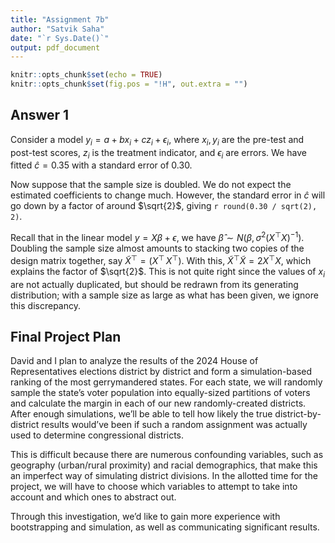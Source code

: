 ```yaml
---
title: "Assignment 7b"
author: "Satvik Saha"
date: "`r Sys.Date()`"
output: pdf_document
---
```


```r
knitr::opts_chunk$set(echo = TRUE)
knitr::opts_chunk$set(fig.pos = "!H", out.extra = "")
```

## Answer 1

Consider a model $y_i = a + bx_i + cz_i + \epsilon_i$, where $x_i, y_i$ are the
pre-test and post-test scores, $z_i$ is the treatment indicator, and
$\epsilon_i$ are errors.
We have fitted $\hat{c} = 0.35$ with a standard error of $0.30$.

Now suppose that the sample size is doubled.
We do not expect the estimated coefficients to change much.
However, the standard error in $\hat{c}$ will go down by a factor of around
$\sqrt{2}$, giving `r round(0.30 / sqrt(2), 2)`.

Recall that in the linear model $y = X\beta + \epsilon$, we have $\hat{\beta}
\sim N(\beta, \sigma^2(X^\top X)^{-1})$.
Doubling the sample size almost amounts to stacking two copies of the design
matrix together, say $\tilde{X}^\top = (X^\top\, X^\top)$.
With this, $\tilde{X}^\top \tilde{X} = 2 X^\top X$, which explains the factor
of $\sqrt{2}$.
This is not quite right since the values of $x_i$ are not actually duplicated,
but should be redrawn from its generating distribution; with a sample size as
large as what has been given, we ignore this discrepancy.



## Final Project Plan

David and I plan to analyze the results of the 2024 House of Representatives
elections district by district and form a simulation-based ranking of the most
gerrymandered states.
For each state, we will randomly sample the state's voter
population into equally-sized partitions of voters and calculate the margin in
each of our new randomly-created districts.
After enough simulations, we'll be
able to tell how likely the true district-by-district results would've been if
such a random assignment was actually used to determine congressional
districts.

This is difficult because there are numerous confounding variables,
such as geography (urban/rural proximity) and racial demographics, that make
this an imperfect way of simulating district divisions.
In the allotted time for the project, we will have to choose which variables to
attempt to take into account and which ones to abstract out.

Through this investigation, we'd like to gain more experience with
bootstrapping and simulation, as well as communicating significant results.

